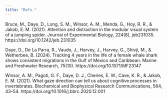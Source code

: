 ```yaml
---
title: "Refs."
---
```


Bruce, M., Daye, D., Long, S. M., Winsor, A. M., Menda, G., Hoy, R. R., & Jakob, E. M. 
(2021). Attention and distraction in the modular visual system of a jumping spider. 
Journal of Experimental Biology, 224(8), jeb231035. https://doi.org/10.1242/jeb.231035

Daye, D., De La Parra, R., Vaudo, J., Harvey, J., Harvey, G., Shivji, M., & Wetherbee, 
B. (2024). Tracking 4 years in the life of a female whale shark shows consistent migrations 
in the Gulf of Mexico and Caribbean. Marine and Freshwater Research, 75(10). https://doi.org/10.1071/MF23147

Winsor, A. M., Pagoti, G. F., Daye, D. J., Cheries, E. W., Cave, K. R., & Jakob, 
E. M. (2021). What gaze direction can tell us about cognitive processes in invertebrates. 
Biochemical and Biophysical Research Communications, 564, 43–54. https://doi.org/10.1016/j.bbrc.2020.12.001
